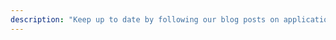```yaml
---
description: "Keep up to date by following our blog posts on applications of data science using R. Covered topics include statistical testing, machine learning, and data visualization."
---
```

